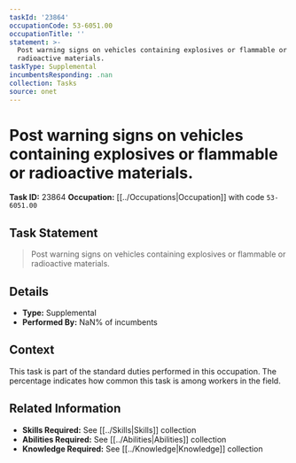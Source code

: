 ```yaml
---
taskId: '23864'
occupationCode: 53-6051.00
occupationTitle: ''
statement: >-
  Post warning signs on vehicles containing explosives or flammable or
  radioactive materials.
taskType: Supplemental
incumbentsResponding: .nan
collection: Tasks
source: onet
---
```

# Post warning signs on vehicles containing explosives or flammable or radioactive materials.

**Task ID:** 23864
**Occupation:** [[../Occupations|Occupation]] with code `53-6051.00`

## Task Statement

> Post warning signs on vehicles containing explosives or flammable or radioactive materials.

## Details

- **Type:** Supplemental
- **Performed By:** NaN% of incumbents

## Context

This task is part of the standard duties performed in this occupation. The percentage indicates how common this task is among workers in the field.

## Related Information

- **Skills Required:** See [[../Skills|Skills]] collection
- **Abilities Required:** See [[../Abilities|Abilities]] collection
- **Knowledge Required:** See [[../Knowledge|Knowledge]] collection
